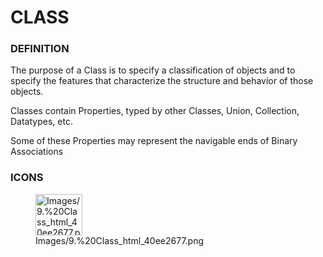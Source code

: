 
= CLASS =

=== DEFINITION ===

The purpose of a Class is to specify a classification of objects and to specify the features that characterize the structure and behavior of those objects.


Classes contain Properties, typed by other Classes, Union, Collection, Datatypes, etc.


Some of these Properties may represent the navigable ends of Binary Associations


=== ICONS ===

[[Image:Images/9.%20Class_html_40ee2677.png|75x66px]]

